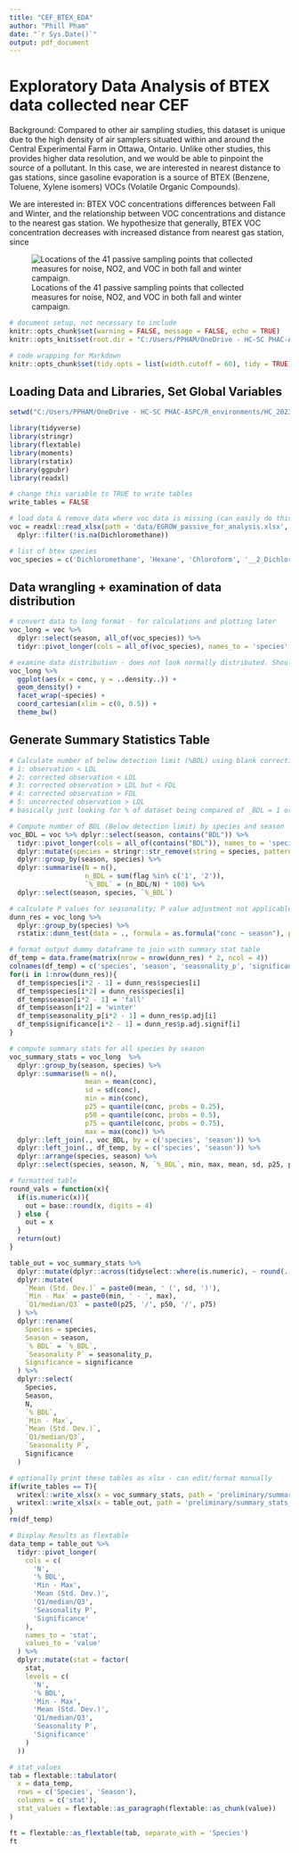 ```yaml
---
title: "CEF_BTEX_EDA"
author: "Phill Pham"
date: "`r Sys.Date()`"
output: pdf_document
---
```


# Exploratory Data Analysis of BTEX data collected near CEF



Background: Compared to other air sampling studies, this dataset is unique due to the high density of air samplers situated within and around the Central Experimental Farm in Ottawa, Ontario. Unlike other studies, this provides higher data resolution, and we would be able to pinpoint the source of a pollutant. In this case, we are interested in nearest distance to gas stations, since gasoline evaporation is a source of BTEX (Benzene, Toluene, Xylene isomers) VOCs (Volatile Organic Compounds). 

We are interested in: BTEX VOC concentrations differences between Fall and Winter, and the relationship between VOC concentrations and distance to the nearest gas station. We hypothesize that generally, BTEX VOC concentration decreases with increased distance from nearest gas station, since 

![Locations of the 41 passive sampling points that collected measures for noise, NO2, and VOC in both fall and winter campaign.](../images/sampler_locations.png)

```r
# document setup, not necessary to include
knitr::opts_chunk$set(warning = FALSE, message = FALSE, echo = TRUE)
knitr::opts_knit$set(root.dir = "C:/Users/PPHAM/OneDrive - HC-SC PHAC-ASPC/R_environments/HC_2023/CEF_BTEX")

```

```r
# code wrapping for Markdown
knitr::opts_chunk$set(tidy.opts = list(width.cutoff = 60), tidy = TRUE)

```


## Loading Data and Libraries, Set Global Variables
```r
setwd("C:/Users/PPHAM/OneDrive - HC-SC PHAC-ASPC/R_environments/HC_2023/CEF_BTEX")

library(tidyverse)
library(stringr)
library(flextable)
library(moments)
library(rstatix)
library(ggpubr)
library(readxl)

# change this variable to TRUE to write tables
write_tables = FALSE

# load data & remove data where voc data is missing (can easily do this by filtering out any VOC species by na values)
voc = readxl::read_xlsx(path = 'data/EGROW_passive_for_analysis.xlsx', sheet = 2, col_names = T) %>%
  dplyr::filter(!is.na(Dichloromethane))

# list of btex species
voc_species = c('Dichloromethane', 'Hexane', 'Chloroform', '__2_Dichloroethane', 'Benzene', 'Trichloroethylene', 'Toluene', 'Tetrachloroethylene', 'Ethylbenzene', '_m_p__Xylene', 'o_Xylene', 'Styrene', 'Cumene', 'a_Pinene', '__1_2_2_Tetrchloroethane', 'n_Decane', '__3_5_Trimethylbenzene', '__2_4_Trimethylbenzene', 'Pentachloroethane', 'd_Limonene', 'p_Cymene', '__3_Dichlorobenzene', '__4_Dichlorobenzene', 'Hexachloroethane', '__2_4_Trichlorobenzene', 'Naphthalene')


```


## Data wrangling + examination of data distribution
```r

# convert data to long format - for calculations and plotting later
voc_long = voc %>%
  dplyr::select(season, all_of(voc_species)) %>%
  tidyr::pivot_longer(cols = all_of(voc_species), names_to = 'species', values_to = 'conc')

# examine data distribution - does not look normally distributed. Should use Dunn Test or other non parametric approaches
voc_long %>%
  ggplot(aes(x = conc, y = ..density..)) +
  geom_density() +
  facet_wrap(~species) +
  coord_cartesian(xlim = c(0, 0.5)) +
  theme_bw()
```


## Generate Summary Statistics Table
```r
# Calculate number of below detection limit (%BDL) using blank correction flags
# 1: observation < LDL
# 2: corrected observation < LDL
# 3: corrected observation > LDL but < FDL
# 4: corrected observation > FDL
# 5: uncorrected observation > LDL
# basically just looking for % of dataset being compared of _BDL = 1 or _BDL = 2

# Compute number of BDL (Below detection limit) by species and season
voc_BDL = voc %>% dplyr::select(season, contains("BDL")) %>%
  tidyr::pivot_longer(cols = all_of(contains("BDL")), names_to = 'species', values_to = 'flag') %>%
  dplyr::mutate(species = stringr::str_remove(string = species, pattern = '_BDL')) %>%
  dplyr::group_by(season, species) %>%
  dplyr::summarise(N = n(),
                   n_BDL = sum(flag %in% c('1', '2')),
                   `%_BDL` = (n_BDL/N) * 100) %>%
  dplyr::select(season, species, `%_BDL`)

# calculate P values for seasonality; P value adjustment not applicable since we're just looking at each compound individually
dunn_res = voc_long %>%
  dplyr::group_by(species) %>%
  rstatix::dunn_test(data = ., formula = as.formula("conc ~ season"), p.adjust.method = 'none')

# format output dummy dataframe to join with summary stat table
df_temp = data.frame(matrix(nrow = nrow(dunn_res) * 2, ncol = 4))
colnames(df_temp) = c('species', 'season', 'seasonality_p', 'significance')
for(i in 1:nrow(dunn_res)){
  df_temp$species[i*2 - 1] = dunn_res$species[i]
  df_temp$species[i*2] = dunn_res$species[i]
  df_temp$season[i*2 - 1] = 'fall'
  df_temp$season[i*2] = 'winter'
  df_temp$seasonality_p[i*2 - 1] = dunn_res$p.adj[i]
  df_temp$significance[i*2 - 1] = dunn_res$p.adj.signif[i]
}

# compute summary stats for all species by season
voc_summary_stats = voc_long  %>%
  dplyr::group_by(season, species) %>%
  dplyr::summarise(N = n(),
                   mean = mean(conc),
                   sd = sd(conc),
                   min = min(conc),
                   p25 = quantile(conc, probs = 0.25),
                   p50 = quantile(conc, probs = 0.5),
                   p75 = quantile(conc, probs = 0.75),
                   max = max(conc)) %>%
  dplyr::left_join(., voc_BDL, by = c('species', 'season')) %>%
  dplyr::left_join(., df_temp, by = c('species', 'season')) %>%
  dplyr::arrange(species, season) %>%
  dplyr::select(species, season, N, `%_BDL`, min, max, mean, sd, p25, p50, p75, seasonality_p, significance)

# formatted table
round_vals = function(x){
  if(is.numeric(x)){
    out = base::round(x, digits = 4)
  } else {
    out = x
  }
  return(out)
}

table_out = voc_summary_stats %>%
  dplyr::mutate(dplyr::across(tidyselect::where(is.numeric), ~ round(., digits = 4))) %>%
  dplyr::mutate(
    `Mean (Std. Dev.)` = paste0(mean, ' (', sd, ')'),
    `Min - Max` = paste0(min, ' - ', max),
    `Q1/median/Q3` = paste0(p25, '/', p50, '/', p75)
  ) %>%
  dplyr::rename(
    Species = species,
    Season = season,
    `% BDL` = `%_BDL`,
    `Seasonality P` = seasonality_p,
    Significance = significance
  ) %>%
  dplyr::select(
    Species,
    Season,
    N,
    `% BDL`,
    `Min - Max`,
    `Mean (Std. Dev.)`,
    `Q1/median/Q3`,
    `Seasonality P`,
    Significance
  )

# optionally print these tables as xlsx - can edit/format manually
if(write_tables == T){
  writexl::write_xlsx(x = voc_summary_stats, path = 'preliminary/summary_stats_unformatted.xlsx')
  writexl::write_xlsx(x = table_out, path = 'preliminary/summary_stats_formatted.xlsx')
}
rm(df_temp)
```



```r
# Display Results as flextable
data_temp = table_out %>%
  tidyr::pivot_longer(
    cols = c(
      'N',
      '% BDL',
      'Min - Max',
      'Mean (Std. Dev.)',
      'Q1/median/Q3',
      'Seasonality P',
      'Significance'
    ),
    names_to = 'stat',
    values_to = 'value'
  ) %>%
  dplyr::mutate(stat = factor(
    stat,
    levels = c(
      'N',
      '% BDL',
      'Min - Max',
      'Mean (Std. Dev.)',
      'Q1/median/Q3',
      'Seasonality P',
      'Significance'
    )
  ))

# stat_values 
tab = flextable::tabulator(
  x = data_temp,
  rows = c('Species', 'Season'),
  columns = c('stat'),
  stat_values = flextable::as_paragraph(flextable::as_chunk(value))
)

ft = flextable::as_flextable(tab, separate_with = 'Species')
ft
```